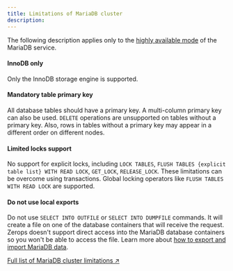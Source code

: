 ```yaml
---
title: Limitations of MariaDB cluster
description:
---
```


The following description applies only to the [highly available mode](/mariadb/how-to/create#highly-available) of the MariaDB service.

#### InnoDB only

Only the InnoDB storage engine is supported.

#### Mandatory table primary key

All database tables should have a primary key. A multi-column primary key can also be used. `DELETE` operations are unsupported on tables without a primary key. Also, rows in tables without a primary key may appear in a different order on different nodes.

#### Limited locks support

No support for explicit locks, including `LOCK TABLES`, `FLUSH TABLES {explicit table list} WITH READ LOCK`, `GET_LOCK`, `RELEASE_LOCK`. These limitations can be overcome using transactions. Global locking operators like `FLUSH TABLES WITH READ LOCK` are supported.

#### Do not use local exports

Do not use `SELECT INTO OUTFILE` or `SELECT INTO DUMPFILE` commands. It will create a file on one of the database containers that will receive the request. Zerops doesn't support direct access into the MariaDB database containers so you won't be able to access the file. Learn more about [how to export and import MariaDB data](/mariadb/how-to/export-import-data).

[Full list of MariaDB cluster limitations ↗](https://mariadb.com/kb/en/mariadb-galera-cluster-known-limitations/)

